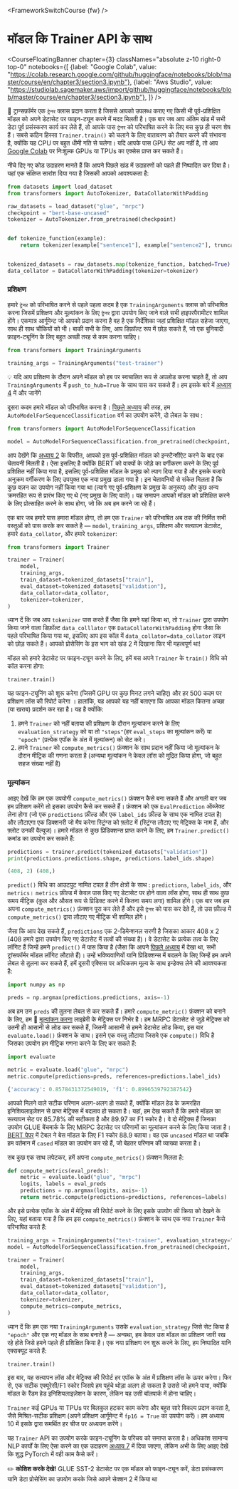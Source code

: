 <FrameworkSwitchCourse {fw} />

# मॉडल कि Trainer API के साथ

<CourseFloatingBanner chapter={3}
  classNames="absolute z-10 right-0 top-0"
  notebooks={[
    {label: "Google Colab", value: "https://colab.research.google.com/github/huggingface/notebooks/blob/master/course/en/chapter3/section3.ipynb"},
    {label: "Aws Studio", value: "https://studiolab.sagemaker.aws/import/github/huggingface/notebooks/blob/master/course/en/chapter3/section3.ipynb"},
]} />

<Youtube id="nvBXf7s7vTI"/>

🤗 ट्रान्सफ़ॉर्मर एक `ट्रेनर` क्लास प्रदान करता है जिससे आपको उपलब्ध कराए गए किसी भी पूर्व-प्रशिक्षित मॉडल को अपने डेटासेट पर  फाइन-ट्यून करने में मदद मिलती है। एक बार जब आप अंतिम खंड में सभी डेटा पूर्व प्रसंस्करण कार्य कर लेते हैं, तो आपके पास `ट्रेनर` को परिभाषित करने के लिए बस कुछ ही चरण शेष हैं। सबसे कठिन हिस्सा `Trainer.train()` को चलाने के लिए वातावरण को तैयार करने की संभावना है, क्योंकि यह CPU पर बहुत धीमी गति से चलेगा। यदि आपके पास GPU सेट अप नहीं है, तो आप [Google Colab](https://colab.research.google.com/) पर निःशुल्क GPUs या TPUs का एक्सेस प्राप्त कर सकते हैं।

नीचे दिए गए कोड उदाहरण मानते हैं कि आपने पिछले खंड में उदाहरणों को पहले ही निष्पादित कर दिया है। यहां एक संक्षिप्त सारांश दिया गया है जिसकी आपको आवश्यकता है:

```py
from datasets import load_dataset
from transformers import AutoTokenizer, DataCollatorWithPadding

raw_datasets = load_dataset("glue", "mrpc")
checkpoint = "bert-base-uncased"
tokenizer = AutoTokenizer.from_pretrained(checkpoint)


def tokenize_function(example):
    return tokenizer(example["sentence1"], example["sentence2"], truncation=True)


tokenized_datasets = raw_datasets.map(tokenize_function, batched=True)
data_collator = DataCollatorWithPadding(tokenizer=tokenizer)
```

### प्रशिक्षण

हमारे `ट्रेनर` को परिभाषित करने से पहले पहला कदम है एक `TrainingArguments` क्लास  को परिभाषित करना जिसमें प्रशिक्षण और मूल्यांकन के लिए `ट्रेनर` द्वारा उपयोग किए जाने वाले सभी हाइपरपैरामीटर शामिल होंगे। एकमात्र आर्गूमेन्ट जो आपको प्रदान करना है वह है एक निर्देशिका जहां प्रशिक्षित मॉडल सहेजा जाएगा, साथ ही साथ चौकियों को भी। बाकी सभी के लिए, आप डिफ़ॉल्ट रूप में छोड़ सकते हैं, जो एक बुनियादी फ़ाइन-ट्यूनिंग के लिए बहुत अच्छी तरह से काम करना चाहिए।

```py
from transformers import TrainingArguments

training_args = TrainingArguments("test-trainer")
```

<Tip>

💡 यदि आप प्रशिक्षण के दौरान अपने मॉडल को हब पर स्वचालित रूप से अपलोड करना चाहते हैं, तो आप `TrainingArguments` में `push_to_hub=True` के साथ पास कर सकते हैं। हम इसके बारे में [अध्याय 4](/course/chapter4/3) में और जानेंगे

</Tip>

दूसरा कदम हमारे मॉडल को परिभाषित करना है। [पिछले अध्याय](/course/chapter2) की तरह, हम `AutoModelForSequenceClassification` वर्ग का उपयोग करेंगे, दो लेबल के साथ :

```py
from transformers import AutoModelForSequenceClassification

model = AutoModelForSequenceClassification.from_pretrained(checkpoint, num_labels=2)
```

आप देखेंगे कि [अध्याय 2](/course/chapter2) के विपरीत, आपको इस पूर्व-प्रशिक्षित मॉडल को इन्स्टैन्शीऐट करने के बाद एक चेतावनी मिलती है। ऐसा इसलिए है क्योंकि BERT को वाक्यों के जोड़े का वर्गीकरण करने के लिए पूर्व प्रशिक्षित नहीं किया गया है, इसलिए पूर्व-प्रशिक्षित मॉडल के प्रमुख को त्याग दिया गया है और इसके बजाये अनुक्रम वर्गीकरण के लिए उपयुक्त एक नया प्रमुख डाला गया है। इन चेतावनियों से संकेत मिलता है कि कुछ वज़न का उपयोग नहीं किया गया था (त्यागे गए पूर्व-प्रशिक्षण के प्रमुख के अनुरूप) और कुछ अन्य क्रमरहित रूप से प्रारंभ किए गए थे (नए प्रमुख के लिए वाले)। यह समापन आपको मॉडल को प्रशिक्षित करने के लिए प्रोत्साहित करने के साथ होगा, जो कि अब हम करने जा रहे हैं।

एक बार जब हमारे पास हमारा मॉडल होगा, तो हम एक `Trainer` को परिभाषित अब तक की निर्मित सभी वस्तुओं को पास करके कर सकते है — `model`, `training_args`, प्रशिक्षण और सत्यापन डेटासेट, हमारे `data_collator`, और हमारे `tokenizer`:

```py
from transformers import Trainer

trainer = Trainer(
    model,
    training_args,
    train_dataset=tokenized_datasets["train"],
    eval_dataset=tokenized_datasets["validation"],
    data_collator=data_collator,
    tokenizer=tokenizer,
)
```

ध्यान दें कि जब आप `tokenizer` पास करते हैं जैसा कि हमने यहां किया था, तो `Trainer` द्वारा उपयोग किया जाने वाला डिफ़ॉल्ट `data_colllator` एक `DataCollatorWithPadding` होगा जैसा कि पहले परिभाषित किया गया था, इसलिए आप इस कॉल में `data_collator=data_collator` लाइन को छोड़ सकते हैं। आपको प्रोसेसिंग के इस भाग को खंड 2 में दिखाना फिर भी महत्वपूर्ण था!

मॉडल को हमारे डेटासेट पर फाइन-ट्यून करने के लिए, हमें बस अपने `Trainer` के `train()` विधि को कॉल करना होगा:

```py
trainer.train()
```

यह फाइन-ट्यूनिंग को शुरू करेगा (जिसमें GPU पर कुछ मिनट लगने चाहिए) और हर 500 कदम पर प्रशिक्षण लॉस की रिपोर्ट करेगा । हालांकि, यह आपको यह नहीं बताएगा कि आपका मॉडल कितना अच्छा (या खराब) प्रदर्शन कर रहा है। यह है क्योंकि:

1. हमने `Trainer` को नहीं बताया की प्रशिक्षण के दौरान मूल्यांकन करने के लिए  `evaluation_strategy` को या तो `"steps"`(हर `eval_steps` का मूल्यांकन करें) या `"epoch"` (प्रत्येक एपॉक के अंत में मूल्यांकन) को सेट करे।
2. हमने `Trainer` को `compute_metrics()` फ़ंक्शन के साथ प्रदान नहीं किया जो मूल्यांकन के दौरान मीट्रिक की गणना करता है (अन्यथा मूल्यांकन ने केवल लॉस को मुद्रित किया होगा, जो बहुत सहज संख्या नहीं है)


### मूल्यांकन

आइए देखें कि हम एक उपयोगी `compute_metrics()` फ़ंक्शन कैसे बना सकते हैं और अगली बार जब हम प्रशिक्षण करेंगे तो इसका उपयोग कैसे कर सकते हैं। फ़ंक्शन को एक `EvalPrediction` ऑब्जेक्ट लेना होगा (जो एक `predictions` फ़ील्ड और एक `label_ids` फ़ील्ड के साथ एक नामित टपल है) और लौटाएगा एक डिक्शनरी जो मैप करेगा स्ट्रिंग्स को फ़्लोट में (स्ट्रिंग्स लौटाए गए मेट्रिक्स के नाम हैं, और फ़्लोट उनकी वैल्यूज)। हमारे मॉडल से कुछ प्रिडिक्शन्स प्राप्त करने के लिए, हम `Trainer.predict()` कमांड का उपयोग कर सकते हैं:

```py
predictions = trainer.predict(tokenized_datasets["validation"])
print(predictions.predictions.shape, predictions.label_ids.shape)
```

```python out
(408, 2) (408,)
```

`predict()` विधि का आउटपुट नामित टपल है तीन क्षेत्रों के साथ : `predictions`, `label_ids`, और `metrics`। `metrics` फ़ील्ड में केवल पास किए गए डेटासेट पर होने वाला लॉस होगा, साथ ही साथ कुछ समय मीट्रिक (कुल और औसत रूप से प्रिडिक्ट करने में कितना समय लगा) शामिल होंगे। एक बार जब हम अपना `compute_metrics()` फ़ंक्शन पूरा कर लेते हैं और इसे `ट्रेनर` को पास कर देते हैं, तो उस फ़ील्ड में `compute_metrics()` द्वारा लौटाए गए मीट्रिक भी शामिल होंगे।

जैसा कि आप देख सकते हैं, `predictions` एक 2-डिमेन्शनल सरणी है जिसका आकार 408 x 2 (408 हमारे द्वारा उपयोग किए गए डेटासेट में तत्वों की संख्या है)। वे डेटासेट के प्रत्येक तत्व के लिए लॉगिट हैं जिन्हें हमने `predict()` में पास किया है (जैसा कि आपने [पिछले अध्याय](/course/chapter2) में देखा था, सभी ट्रांसफॉर्मर मॉडल लॉगिट लौटाते हैं)। उन्हें भविष्यवाणियों यानि प्रिडिक्शन्स में बदलने के लिए जिन्हें हम अपने लेबल से तुलना कर सकते हैं, हमें दूसरी एक्सिस पर अधिकतम मूल्य के साथ इन्डेक्स लेने की आवश्यकता है:

```py
import numpy as np

preds = np.argmax(predictions.predictions, axis=-1)
```

अब हम उन `preds` की तुलना लेबल से कर सकते हैं। हमारे `compute_metric()` फ़ंक्शन को बनाने के लिए, हम 🤗 [मूल्यांकन करना](https://github.com/huggingface/evaluate/) लाइब्रेरी के मेट्रिक्स पर निर्भर है। हम MRPC डेटासेट से जुड़े मेट्रिक्स को उतनी ही आसानी से लोड कर सकते हैं, जितनी आसानी से हमने डेटासेट लोड किया, इस बार `evaluate.load()` फ़ंक्शन के साथ। इसने एक वस्तु लौटाया जिसमे एक `compute()` विधि है जिसका उपयोग हम मीट्रिक गणना करने के लिए कर सकते हैं:

```py
import evaluate

metric = evaluate.load("glue", "mrpc")
metric.compute(predictions=preds, references=predictions.label_ids)
```

```python out
{'accuracy': 0.8578431372549019, 'f1': 0.8996539792387542}
```

आपको मिलने वाले सटीक परिणाम अलग-अलग हो सकते हैं, क्योंकि मॉडल हेड के क्रमरहित इनिशियलाइज़ेशन से प्राप्त मेट्रिक्स में बदलाव हो सकता है। यहां, हम देख सकते हैं कि हमारे मॉडल का सत्यापन सेट पर 85.78% की सटीकता है और 89.97 का F1 स्कोर है। वे दो  मेट्रिक्स हैं जिनका उपयोग GLUE बेंचमार्क के लिए MRPC डेटासेट पर परिणामों का मूल्यांकन करने के लिए किया जाता है। [BERT पेपर](https://arxiv.org/pdf/1810.04805.pdf) में टेबल ने बेस मॉडल के लिए F1 स्कोर 88.9 बताया। वह एक `uncased` मॉडल था जबकि हम वर्तमान में `cased` मॉडल का उपयोग कर रहे हैं, जो बेहतर परिणाम की व्याख्या करता है।

सब कुछ एक साथ लपेटकर, हमें अपना `compute_metrics()` फ़ंक्शन मिलता है:

```py
def compute_metrics(eval_preds):
    metric = evaluate.load("glue", "mrpc")
    logits, labels = eval_preds
    predictions = np.argmax(logits, axis=-1)
    return metric.compute(predictions=predictions, references=labels)
```

और इसे प्रत्येक एपॉक के अंत में मेट्रिक्स की रिपोर्ट करने के लिए इसके उपयोग की क्रिया को देखने के लिए, यहां बताया गया है कि हम इस `compute_metrics()` फ़ंक्शन के साथ एक नया `Trainer` कैसे परिभाषित करते हैं:

```py
training_args = TrainingArguments("test-trainer", evaluation_strategy="epoch")
model = AutoModelForSequenceClassification.from_pretrained(checkpoint, num_labels=2)

trainer = Trainer(
    model,
    training_args,
    train_dataset=tokenized_datasets["train"],
    eval_dataset=tokenized_datasets["validation"],
    data_collator=data_collator,
    tokenizer=tokenizer,
    compute_metrics=compute_metrics,
)
```

ध्यान दें कि हम एक नया `TrainingArguments` उसके `evaluation_strategy` जिसे सेट किया है `"epoch"` और एक नए मॉडल के साथ बनाते है — अन्यथा, हम केवल उस मॉडल का प्रशिक्षण जारी रख रहे होते जिसे हमने पहले ही प्रशिक्षित किया है। एक नया प्रशिक्षण रन शुरू करने के लिए, हम निष्पादित यानि एक्सक्यूट करते हैं:

```
trainer.train()
```

इस बार, यह सत्यापन लॉस और मेट्रिक्स की रिपोर्ट हर एपॉक के अंत में प्रशिक्षण लॉस के ऊपर करेगा। फिर से, एक सटीक एक्यूरेसी/F1 स्कोर जिसपे हम पहुंचे थोड़ा अलग हो सकता है उससे जो हमने पाया, क्योंकि मॉडल के रैंडम हेड इनिशियलाइज़ेशन के कारण, लेकिन यह उसी बॉलपार्क में होना चाहिए।

`Trainer` कई GPUs या TPUs पर बिलकुल हटकर काम करेगा और बहुत सारे विकल्प प्रदान करता है, जैसे मिश्रित-सटीक प्रशिक्षण (अपने प्रशिक्षण आर्गूमेन्ट में `fp16 = True` का उपयोग करें)। हम अध्याय 10 में इसके द्वारा समर्थित हर चीज पर अध्ययन करेंगे।

यह `Trainer` API का उपयोग करके फाइन-ट्यूनिंग के परिचय को समाप्त करता है। अधिकांश सामान्य NLP कार्यों के लिए ऐसा करने का एक उदाहरण [अध्याय 7](course/chapter7) में दिया जाएगा,  लेकिन अभी के लिए आइए देखें कि शुद्ध PyTorch में वही काम कैसे करें।

<Tip>

✏️ **कोशिश करके देखे!** GLUE SST-2 डेटासेट पर एक मॉडल को फाइन-ट्यून करें, डेटा प्रसंस्करण यानि डेटा प्रोसेसिंग का उपयोग करके जिसे आपने सेक्शन 2 में किया था

</Tip>

